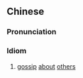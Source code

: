 {{also|东家长西家短}}
==Chinese==
{{zh-forms|s=东家长西家短}}

===Pronunciation===
{{zh-pron
|m=dōng jiā cháng xī jiā duǎn
|cat=id
}}

===Idiom===
{{zh-idiom}}

# [[gossip]] [[about]] [[others]]